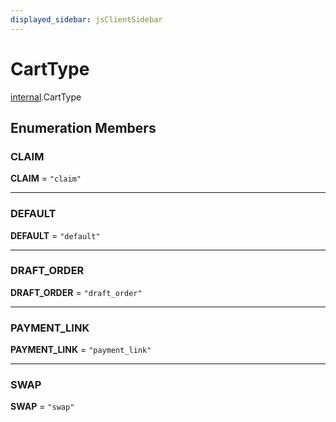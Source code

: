 ```yaml
---
displayed_sidebar: jsClientSidebar
---
```



# CartType

[internal](../../modules/internal.mdx).CartType

## Enumeration Members

### CLAIM

 **CLAIM** = ``"claim"``

___

### DEFAULT

 **DEFAULT** = ``"default"``

___

### DRAFT\_ORDER

 **DRAFT\_ORDER** = ``"draft_order"``

___

### PAYMENT\_LINK

 **PAYMENT\_LINK** = ``"payment_link"``

___

### SWAP

 **SWAP** = ``"swap"``
